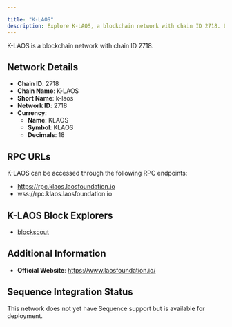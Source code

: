 ```yaml
---

title: "K-LAOS"
description: Explore K-LAOS, a blockchain network with chain ID 2718. Learn about its native currency, KLAOS, and how to interact with the network.
---
```




K-LAOS is a blockchain network with chain ID 2718.

## Network Details

- **Chain ID**: 2718
- **Chain Name**: K-LAOS
- **Short Name**: k-laos
- **Network ID**: 2718
- **Currency**: 
  - **Name**: KLAOS
  - **Symbol**: KLAOS
  - **Decimals**: 18

## RPC URLs

K-LAOS can be accessed through the following RPC endpoints:

- https://rpc.klaos.laosfoundation.io
- wss://rpc.klaos.laosfoundation.io

## K-LAOS Block Explorers

- [blockscout](https://blockscout.klaos.laosfoundation.io)

## Additional Information

- **Official Website**: https://www.laosfoundation.io/

## Sequence Integration Status

This network does not yet have Sequence support but is available for deployment.
